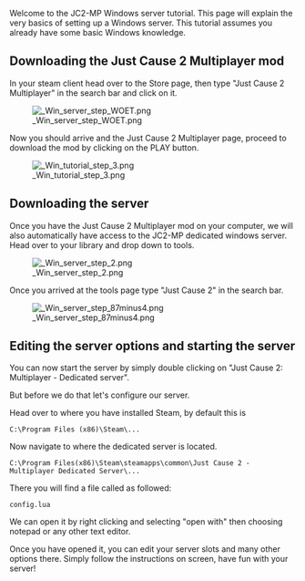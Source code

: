 Welcome to the JC2-MP Windows server tutorial. This page will explain the very basics of setting up a Windows server. This tutorial assumes you already have some basic Windows knowledge.

==Downloading the Just Cause 2 Multiplayer mod==
In your steam client head over to the Store page, then type "Just Cause 2 Multiplayer" in the search bar and click on it.

[[File: Win server step WOET.png]]


Now you should arrive and the Just Cause 2 Multiplayer page, proceed to download the mod by clicking on the PLAY button.

[[File: Win tutorial step 3.png]]

==Downloading the server==
Once you have the Just Cause 2 Multiplayer mod on your computer, we will also automatically have access to the JC2-MP dedicated windows server. Head over to your library and drop down to tools.


[[File: Win server step 2.png]]


Once you arrived at the tools page type "Just Cause 2" in the search bar.

[[File: Win_server_step_87minus4.png]]

==Editing the server options and starting the server==
You can now start the server by simply double clicking on "Just Cause 2: Multiplayer - Dedicated server".

But before we do that let's configure our server.


Head over to where you have installed Steam, by default this is 

<syntaxhighlight>
C:\Program Files (x86)\Steam\...
</syntaxhighlight>


Now navigate to where the dedicated server is located.

<syntaxhighlight>
C:\Program Files(x86)\Steam\steamapps\common\Just Cause 2 - Multiplayer Dedicated Server\...
</syntaxhighlight>


There you will find a file called as followed:

<syntaxhighlight>
config.lua
</syntaxhighlight>

We can open it by right clicking and selecting "open with" then choosing notepad or any other text editor.


Once you have opened it, you can edit your server slots and many other options there. Simply follow the instructions on screen, have fun with your server!